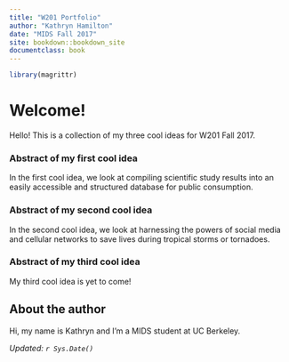 ```yaml
---
title: "W201 Portfolio"
author: "Kathryn Hamilton"
date: "MIDS Fall 2017"
site: bookdown::bookdown_site
documentclass: book
---
```


<!-- This won't be displayed but it will initialize your R session. Add any R libraries you need here. -->
```r
library(magrittr)
```


# Welcome!

<!-- You can include images saved within your repo... 
```r
knitr::include_graphics('img/hello-world.png')
```
-->

Hello! This is a collection of my three cool ideas for W201 Fall 2017.

<!-- Below this line is just examples of how you can embed video from Google Drive. First you have to enable sharing, then just get the object ID which is that long string between d/ and /preview and will also be appended to any sharing link you generate for your video. 
<p>
```r
knitr::include_url('https://drive.google.com/file/d/0B6bobRDQR96iVEV3SXJJal9CczQ/preview')
```
-->

### Abstract of my first cool idea

In the first cool idea, we look at compiling scientific study results into an easily accessible and structured database for public consumption.

### Abstract of my second cool idea

In the second cool idea, we look at harnessing the powers of social media and cellular networks to save lives during tropical storms or tornadoes.
  
### Abstract of my third cool idea

My third cool idea is yet to come!

## About the author

Hi, my name is Kathryn and I'm a MIDS student at UC Berkeley.

*Updated: `r Sys.Date()`*
